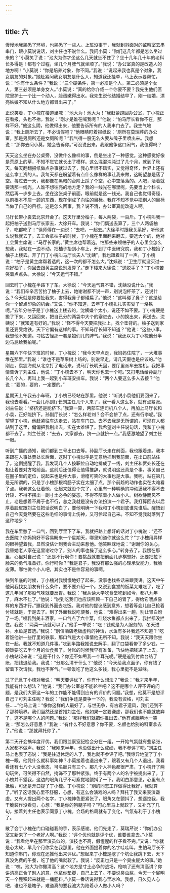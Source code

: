 ```yaml
---
---
---
```

title: 六
---



慢慢地我熟悉了环境，也熟悉了一些人。上班没事干，我就到斜面对的监察室去串串门，跟小莫说说话，刘主任也不说什么。我问小莫：“你们这几年都是怎么坐过来的？”小莫笑了说：“池大为你才坐这么几天就坐不住了？坐十几年几十年的老科长多得是！都有个过程，坐几个月脾气就坐顺了。”我说：“办公室真的是改造人的地方啊！”小莫说：“你是培养对象，你不同。”我说：“说起来我也真是个对象，我女朋友的对象。”她赶紧问我女朋友是什么人，知道我还挂单，马上表示要帮忙，说：“你有什么条件？”我说：“三个硬条件，第一必须是个人，第二必须是个女人，第三必须是单身女人。”小莫说：“真的给你介绍一个你要不要？我先生他们医院里护士一个比一个动人，脸蛋嫩得出水。我先生说他结婚结早了，刚一结婚，漂亮姑娘不知从什么地方都冒出来了。”

正说笑着，丁小槐在楼道里喊：“池大为！池大为！”我赶紧跑回办公室，丁小槐正在看报，头也不抬。我说：“刚才是谁在喊我呢？”他说：“怕马厅长看你不在，那样不好。”他这么阴，他做得出来，他要告诉所有的人我串门去了。我生气地说：“我上厕所去了，不必请假吧？”他眼睛盯着报纸说：“厕所在莫瑞芹的办公室，那是男厕所还是女厕所呢？”我气得一股无名火要从嗓子里喷出来。我想说：“那你去问小莫，她会告诉你。”可没说出来。我跟他争这口闲气，我值得吗？

天天这么坐在办公桌旁，没做什么像样的事，倒是坐出了一种感觉。这种感觉好像是荒原上的草，不知不觉它就长出了模样。这么混混沌沌过了几个月，就到了秋天。每天翻翻报纸做点杂事就过去了，我心里很不踏实，又觉得奇怪，世界上还有这么拿工资的人。我每天都在盼望着有点什么像样的事让我来做，这盼望总是落了空。每过去一天，我都像在黑暗的台阶上踩了个空，心中空落落的。人吧，活着就要活那一线光，人谁不想往亮的地方走？我的一线光在哪里呢，先要当上个科长，然后再一步步上去。坐在这张桌子前面，眼前就是这一线光。我自己也觉得奇怪，以前根本不屑一顾的东西，现在倒成了向往的目标。我在不知不觉中把别人的目标当做了自己的目标，这是怎么回事，我？说不清，办公室真能改造人啊。

马厅长带小袁去北京开会了。这天厅里分柚子，每人两袋，一百斤。丁小槐叫我一起把柚子送到马厅长家去，大徐开车。我说：“你们俩送去算了，三个人两袋柚子，吃都吃了！”徐师傅在一边说：“去吧，一起去。”大徐平时跟我关系好，听他这么说我就去了。去工会拿柚子的时候，丁小槐在里面翻来翻去，要选大个的，他对工会黄主席说：“马厅长家的。”黄主席也帮着选。怕那些来领柚子的人心里会怎么想我，我站在一边不动。把柚子抬到小车上，开到了中医研究院，我和丁小槐抬了柚子上楼去。开了门丁小槐叫马厅长夫人“沈姨”，我也跟着叫了一声。丁小槐说：“柚子是黄主席帮着选的，这一次的都不怎么大。”沈姨说：“卫生厅就没买过一次好柚子，你回去跟黄主席说别发算了。”走下楼来大徐说：“送脱手了？”丁小槐苦笑着点点头。大徐说：“今天运气不错。”

回去时丁小槐在半路下了车。大徐说：“今天运气算不错，沈姨没说什么。”我说：“我们辛辛苦苦抬了柚子上去，她谢谢都不说一声，别说泡杯茶了，还说什么？今天就是你要扯我来，害得我鼻子都碰扁了。”他说：“这叫碰了鼻子？这是给你一个留点印象的机会。”又说：“你不知道，去年丁小槐扎扎实实受了一烙铁呢。”去年分柚子是丁小槐送上楼去的，沈姨嫌个太小，说还不如不要。丁小槐硬是搬了下来，又运回来，把自己分的两袋中大个的塞进去，小的换出来，再送去。沈姨说：“就知道有好的。”我说：“怪不得今天要把我扯上，找个垫背的。柚子送到家里还要受烙铁，天下它偏有这样的事。不知马厅长知不知道？”他说：“这些小事，我想他不知道。刁钻古怪那一套是娘们儿的脾气。”我说：“我还以为丁小槐他分半边马屁给我拍呢。”

星期六下午快下班的时候，丁小槐说：“我今天早点走，我妈妈住院了，一大堆事堆在那里。”我说：“谁也不是苹果树上结的，别说早走，请几天假也是应该的。”他刚走，袁震海就从北京打了电话来，说马厅长明天回，要厅里派车去接机。我把事情告诉了刘主任，他说：“丁小槐去不了，明天你也去一个吧。”又打电话给孙副厅长几个人，再叫上我一起到小车班安排车。我说：“两个人要这么多人去接？”他说：“要的，要的，一定要的。”

星期天上午我去小车班，丁小槐已经站在那里。他说：“听说小袁他们要回来了，我也去看看。”一会儿孙副厅长刘主任几个人来了，我一看人这么多，就有点紧张。刘主任说：“挤挤还是能挤下。”我算一算，两部车连司机八个人，再加上马厅长和小袁，正好能挤下。孙副厅长说：“怎么样老刘？会不会挤了点，还有行李呢。”我望望丁小槐，他赶紧往车边走去，站在车门口。去不去我是无所谓的，可现在人都站到了这里，偏偏把我剔出去，实在太难堪了。我希望刘主任说句话，我和丁小槐都不去了。刘主任说：“去去，大家都去，挤一点就挤一点。”我感激地望了刘主任一眼。

听到广播的通知，我们都到三号出口去等。孙副厅长走在前面，我也跟着走。我本来跟在人事处贾处长后面，这时丁小槐似乎是无意地插到我前面，在出口前站住了。这倒提醒了我，我发现几个人按职位自动地排成了一线，刘主任和贾处长还在相让着要对方站前面。这前后还值得让值得推辞，就说明这还真是个事。事关自己在圈子里的定位，说起来也是件大事，滑稽可笑的大事也是大事。我呢，站在第几是无所谓的，只是丁小槐那根鸡肠子实在太细了点，那个前趋的动作也实在太难看了点。我老这么让着他，让起来就没个完了，心里有一种明确的冲动逼我不得不去计较，不得不摆出一副寸土必争的姿态，不得不陪着小人做小人。树欲静而风不止，老是想着不屑于也不行，总之我就是没有办法扮演一个君子。我打算回去以后厚着脸皮跟刘主任把话说明白了，要他明确一下我和丁小槐到底谁先谁后。醒悟到自己今天竟然要在这些毛细的事情上伤神，又可怜起自己来。不知不觉我就落到了这种地步？

我在车里憋了一口气，回到厅里下了车，我就把路上想好的话对丁小槐说：“还不去医院？你妈妈好不容易盼来一个星期天，哪里知道你就这么忙？”丁小槐用异样的眼神望着我，显然没估计到我会主动来惹他。他笑眯眯地说：“谢谢你的关心，我替她老人家在这里谢过你了，别人的事也操了这么多心。”转身去了。我愣在那里，心里对自己说：“还是不行啊你！要挑战就要把前面几步棋想好，还要把拉下脸来的勇气准备好。你行吗你？”我是君子，我没有那么强的心理承受能力，我脸皮薄。哪怕做个小人吧，其实也不是件容易的事啊。

快到年底的时候，丁小槐对我慢慢地好了起来，没事也找些话来跟我讲。这天中午他问我找女朋友有什么条件，要不要介绍一个。又说到食堂的饭菜太难吃了，吃了这几年闻了那股气味就要反胃。我说：“我从读大学吃食堂吃到如今，都八九年了，麻木不仁了。”他说：“说到吃我们也应该照顾一下自己的胃了，得给它喂点像样的东西才行。”邀我到外面去吃饭。我对他的提议感到意外，想着等会儿自己抢着付钱就是，于是去了。到了外面我说吃便餐，他说：“难得出来一趟，别让胃白盼了一场。”领我到美丰酒家，一口气点了六个菜，红烧水鱼都点出来了，我拦都没拦住。我说：“两菜一汤就可以了。”他手一举说：“吃！钱就是为人服务的，冬天进补，水鱼是首选。”我说：“别信酒店老板虚构的神话，水鱼有多补我还不知道？”吃着饭他讲一些厅里的轶事，那口气是大小事情他无所不知。我说：“我天天跟你坐在一起，我就不知道几件事。”吃到半路我推说去解手，翻了口袋看带了多少钱，一顿饭要吃去半个月的伙食费了。付账的时候我早有准备，飞快地把钱递了上去。丁小槐站起来说：“这是干什么？你还不如甩我一个耳光呢。”硬是追到付款台结了账，把钱退给我。我说：“分那么清干什么？”他说：“今天给我点面子，你有钱了留着下次请我，我也不客气。”一顿饭吃了他这么多钱，我心里挺不是滋味。

过了元旦丁小槐对我说：“明天要评优了，你有什么想法？”我说：“我才来半年，我能有什么想法？”他说：“我们办公室总不能轮空吧？这不是哪个人评不评的问题，是我们大家这一年的工作能不能得到应有的评价的问题。”我想，他莫不是想评自己？可刘主任呢？我说：“我们争还是要争一下的，我没有资格，可刘主任……”他马上说：“像你这样的人最好了，与世无争，有古君子遗风，我们还到不了那种境界。我们当然还是首推刘主任，他如果一定要谦虚，那我们也不能就放弃了，这不是哪个人的问题。”我说：“那样我们就把你推出去。”他有点腼腆地一笑说：“那怎么好意思？”我说：“有什么不好意思？你不要，名额也给别的科室拿去了。”他说：“那就拜托你了。”

第二天开会搞年度评优，我们跟监察室纪检会分在一组。一开始气氛就有些紧张，大家都不做声。我说：“我刚来半年，也没做出什么成绩，我不参评了吧。”刘主任马上也表了态说：“我是往退休走的人了，我也就不参评了吧。”我惊异地望了丁小槐一眼，他凭什么就料事如神？小莫接着也退出来了，跟着又有几个人退出。我看看还有七八个人没表态，可名额只有三个。那几个人神色都很严肃，丁小槐开了两句玩笑，可笑得不自然，掩饰不了那种紧张。终于有两个人的名字被提出来了，丁小槐并不望我，这边的眼角几乎不可察觉地颤抖了一下。我明白那意思，心里有点抵触，可还是开口提了丁小槐。丁小槐说：“别的同志工作做得比我好，我就算了。”听了这话我心里不舒服，心想，有这么会演戏的人吗？拜托了我又来表演谦虚。又有人提出两个名字，丁小槐神色更紧张了，眼角又在颤抖了，想遥控我，我干脆装作没看见，心想：“我是你的狗腿子吗？”可心里马上就软了，又补充了几句。接着刘主任也表示同意丁小槐。会场的格局就有了变化，气氛有利于丁小槐了。

散了会丁小槐在门口碰碰我的手，表示感谢。他们先走了，莫瑞芹说：“你们办公室又新来了一个老好人啊。”我说：“评个优也就是评个优，谁要谁拿去。”小莫说：“我看他坐在那里演员似的，演技也不高，假惺惺的样子看不完。”又说：“你就是心太软，早几个月你呆在我那里，他在外面提着你的名字哇哇叫，生怕马厅长不知道你串门，你现在还推他出来评优。”想起来丁小槐是挖了个坑让我跳下去，天下真没免费的午餐，吃了他的嘴就软了。我说：“反正也只是一个臭虫屁大的事。”她说：“咦，池大为你撇清高？这个地方是寸土必争的战场，枪响了还有清高讲？你讲清高正合了别人的意，他拿你垫脚，自己上去了。不要说臭虫屁，今天一个屁明天一个屁积起来就是一桶肥料。”小莫一番话说得我心里冰冷。我想，日久见人心吧，谁也不是瞎子，难道真的要我池大为陪着小人做小人吗？